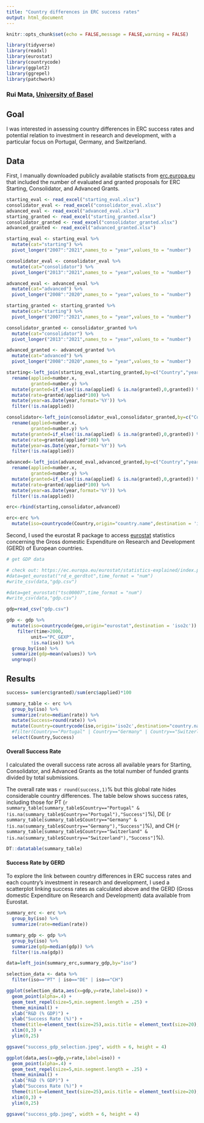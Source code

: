 ```yaml
---
title: "Country differences in ERC success rates"
output: html_document
---
```


```r
knitr::opts_chunk$set(echo = FALSE,message = FALSE,warning = FALSE)

library(tidyverse)
library(readxl)
library(eurostat)
library(countrycode)
library(ggplot2)
library(ggrepel)
library(patchwork)

```
 
### Rui Mata, [University of Basel](https://www.cds.unibas.ch)

## Goal 

I was interested in assessing country differences in ERC success rates and potential relation to investment in research and development, with a particular focus on Portugal, Germany, and Switzerland. 

## Data

First, I manually downloaded publicly available statiscts from [erc.europa.eu](https://erc.europa.eu/projects-figures/statistics) that included the number of evaluated and granted proposals for ERC Starting, Consolidator, and Advanced Grants. 

```r

starting_eval <- read_excel("starting_eval.xlsx")
consolidator_eval <- read_excel("consolidator_eval.xlsx")
advanced_eval <- read_excel("advanced_eval.xlsx")
starting_granted <- read_excel("starting_granted.xlsx")
consolidator_granted <- read_excel("consolidator_granted.xlsx")
advanced_granted <- read_excel("advanced_granted.xlsx")

starting_eval <- starting_eval %>% 
  mutate(cat="starting") %>% 
  pivot_longer("2007":"2021",names_to = "year",values_to = "number")

consolidator_eval <- consolidator_eval %>% 
  mutate(cat="consolidator") %>% 
  pivot_longer("2013":"2021",names_to = "year",values_to = "number")

advanced_eval <- advanced_eval %>% 
  mutate(cat="advanced") %>% 
  pivot_longer("2008":"2020",names_to = "year",values_to = "number")

starting_granted <- starting_granted %>% 
  mutate(cat="starting") %>% 
  pivot_longer("2007":"2021",names_to = "year",values_to = "number")

consolidator_granted <- consolidator_granted %>% 
  mutate(cat="consolidator") %>% 
  pivot_longer("2013":"2021",names_to = "year",values_to = "number")

advanced_granted <- advanced_granted %>% 
  mutate(cat="advanced") %>% 
  pivot_longer("2008":"2020",names_to = "year",values_to = "number")

starting<-left_join(starting_eval,starting_granted,by=c("Country","year","cat")) %>% 
  rename(applied=number.x, 
         granted=number.y) %>% 
  mutate(granted=if_else(!is.na(applied) & is.na(granted),0,granted)) %>% 
  mutate(rate=granted/applied*100) %>% 
  mutate(year=as.Date(year,format='%Y')) %>% 
  filter(!is.na(applied)) 

consolidator<-left_join(consolidator_eval,consolidator_granted,by=c("Country","year","cat")) %>% 
  rename(applied=number.x, 
         granted=number.y) %>% 
  mutate(granted=if_else(!is.na(applied) & is.na(granted),0,granted)) %>% 
  mutate(rate=granted/applied*100) %>% 
  mutate(year=as.Date(year,format='%Y')) %>% 
  filter(!is.na(applied)) 

advanced<-left_join(advanced_eval,advanced_granted,by=c("Country","year","cat")) %>% 
  rename(applied=number.x, 
         granted=number.y) %>% 
  mutate(granted=if_else(!is.na(applied) & is.na(granted),0,granted)) %>% 
  mutate(rate=granted/applied*100) %>% 
  mutate(year=as.Date(year,format='%Y')) %>% 
  filter(!is.na(applied)) 

erc<-rbind(starting,consolidator,advanced) 

erc<-erc %>% 
  mutate(iso=countrycode(Country,origin="country.name",destination = 'iso2c'))
```

Second, I used the eurostat R package to access [eurostat](https://ec.europa.eu/eurostat/statistics-explained/index.php?title=R%26D_expenditure&oldid=551418#Gross_domestic_expenditure_on_R.26D) statistics concerning the Gross domestic Expenditure on Research and Development (GERD) of European countries. 

```r
# get GDP data

# check out: https://ec.europa.eu/eurostat/statistics-explained/index.php?title=R%26D_expenditure&oldid=551418#Gross_domestic_expenditure_on_R.26D
#data=get_eurostat("rd_e_gerdtot",time_format = "num")
#write_csv(data,"gdp.csv")

#data=get_eurostat("tsc00007",time_format = "num")
#write_csv(data,"gdp.csv")

gdp=read_csv("gdp.csv")

gdp <- gdp %>% 
  mutate(iso=countrycode(geo,origin="eurostat",destination = 'iso2c')) %>% 
    filter(time>2000,
         unit=="PC_GEXP",
         !is.na(iso)) %>% 
  group_by(iso) %>% 
  summarize(gdp=mean(values)) %>% 
  ungroup()

```

## Results


```r

success= sum(erc$granted)/sum(erc$applied)*100

summary_table <- erc %>% 
  group_by(iso) %>% 
  summarize(rate=median(rate)) %>% 
  mutate(Success=round(rate)) %>% 
  mutate(Country=countrycode(iso,origin='iso2c',destination="country.name")) %>% 
  #filter(Country=="Portugal" | Country=="Germany" | Country=="Switzerland") %>% 
  select(Country,Success)

```
#### Overall Success Rate

I calculated the overall success rate across all available years for Starting, Consolidator, and Advanced Grants as the total number of funded grants divided by total submissions. 

The overall rate was `r round(success,1)`% but this global rate hides considerable country differences. The table below shows success rates, including those for PT (`r summary_table[summary_table$Country=="Portugal" & !is.na(summary_table$Country=="Portugal"),"Success"]`%), DE (`r summary_table[summary_table$Country=="Germany" & !is.na(summary_table$Country=="Germany"),"Success"]`%), and CH (`r summary_table[summary_table$Country=="Switzerland" & !is.na(summary_table$Country=="Switzerland"),"Success"]`%). 

```r



DT::datatable(summary_table)

```

#### Success Rate by GERD

To explore the link between country differences in ERC success rates and each country's investment in research and development, I used a scatterplot linking success rates as calculated above and the GERD (Gross domestic Expenditure on Research and Development) data available from Eurostat. 

```r

summary_erc <- erc %>% 
  group_by(iso) %>% 
  summarize(rate=median(rate)) 

summary_gdp <- gdp %>% 
  group_by(iso) %>% 
  summarize(gdp=median(gdp)) %>% 
  filter(!is.na(gdp))

data=left_join(summary_erc,summary_gdp,by="iso")

selection_data <- data %>% 
  filter(iso=="PT" | iso=="DE" | iso=="CH")

ggplot(selection_data,aes(x=gdp,y=rate,label=iso)) +
  geom_point(alpha=.4) +
  geom_text_repel(size=5,min.segment.length = .25) +
  theme_minimal() +
  xlab("R&D (% GDP)") +
  ylab("Success Rate (%)") +
  theme(title=element_text(size=25),axis.title = element_text(size=20),axis.text = element_text(size=15)) +
  xlim(0,3) +
  ylim(0,25)

ggsave("success_gdp_selection.jpeg", width = 6, height = 4)
```

```r

ggplot(data,aes(x=gdp,y=rate,label=iso)) +
  geom_point(alpha=.4) +
  geom_text_repel(size=5,min.segment.length = .25) +
  theme_minimal() +
  xlab("R&D (% GDP)") +
  ylab("Success Rate (%)") +
  theme(title=element_text(size=25),axis.title = element_text(size=20),axis.text = element_text(size=15)) +
  xlim(0,3) +
  ylim(0,25)

ggsave("success_gdp.jpeg", width = 6, height = 4)
```

